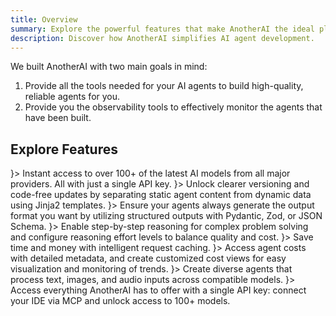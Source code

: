 ```yaml
---
title: Overview
summary: Explore the powerful features that make AnotherAI the ideal platform for building and deploying AI agents.
description: Discover how AnotherAI simplifies AI agent development.
---
```



We built AnotherAI with two main goals in mind:

1. Provide all the tools needed for your AI agents to build high-quality, reliable agents for you.
2. Provide you the observability tools to effectively monitor the agents that have been built.

## Explore Features

<Cards>
  <Card title="Models" href="/features/models" icon={<Cpu />}>
    Instant access to over 100+ of the latest AI models from all major providers. All with just a single API key.
  </Card>
  <Card title="Input Variables" href="/features/input-variables" icon={<Variable />}>
    Unlock clearer versioning and code-free updates by separating static agent content from dynamic data using Jinja2
    templates.
  </Card>
  <Card title="Structured Outputs" href="/features/structured-outputs" icon={<FileJson />}>
    Ensure your agents always generate the output format you want by utilizing structured outputs with Pydantic, Zod, or
    JSON Schema.
  </Card>
  <Card title="Reasoning Models" href="/features/reasoning" icon={<BrainCircuit />}>
    Enable step-by-step reasoning for complex problem solving and configure reasoning effort levels to balance quality
    and cost.
  </Card>
  <Card title="Caching" href="/features/caching" icon={<HardDrive />}>
    Save time and money with intelligent request caching.
  </Card>
  <Card title="Cost Tracking" href="/features/cost" icon={<DollarSign />}>
    Access agent costs with detailed metadata, and create customized cost views for easy visualization and monitoring of
    trends.
  </Card>
  <Card title="Modalities" href="/features/modalities" icon={<Image />}>
    Create diverse agents that process text, images, and audio inputs across compatible models.
  </Card>
  <Card title="API Keys" href="/features/api-keys" icon={<Key />}>
    Access everything AnotherAI has to offer with a single API key: connect your IDE via MCP and unlock access to 100+
    models.
  </Card>
</Cards>

